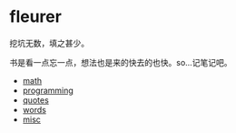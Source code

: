 = fleurer =

挖坑无数，填之甚少。

书是看一点忘一点，想法也是来的快去的也快。so...记笔记吧。

* [[math]]
* [[programming]] 
* [[quotes]]
* [[words]]
* [[misc]]

